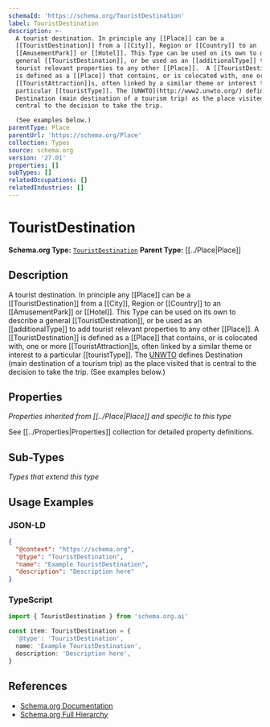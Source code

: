 ```yaml
---
schemaId: 'https://schema.org/TouristDestination'
label: TouristDestination
description: >-
  A tourist destination. In principle any [[Place]] can be a
  [[TouristDestination]] from a [[City]], Region or [[Country]] to an
  [[AmusementPark]] or [[Hotel]]. This Type can be used on its own to describe a
  general [[TouristDestination]], or be used as an [[additionalType]] to add
  tourist relevant properties to any other [[Place]].  A [[TouristDestination]]
  is defined as a [[Place]] that contains, or is colocated with, one or more
  [[TouristAttraction]]s, often linked by a similar theme or interest to a
  particular [[touristType]]. The [UNWTO](http://www2.unwto.org/) defines
  Destination (main destination of a tourism trip) as the place visited that is
  central to the decision to take the trip.

  (See examples below.)
parentType: Place
parentUrl: 'https://schema.org/Place'
collection: Types
source: schema.org
version: '27.01'
properties: []
subTypes: []
relatedOccupations: []
relatedIndustries: []
---
```

# TouristDestination

**Schema.org Type:** [`TouristDestination`](https://schema.org/TouristDestination)
**Parent Type:** [[../Place|Place]]

## Description

A tourist destination. In principle any [[Place]] can be a [[TouristDestination]] from a [[City]], Region or [[Country]] to an [[AmusementPark]] or [[Hotel]]. This Type can be used on its own to describe a general [[TouristDestination]], or be used as an [[additionalType]] to add tourist relevant properties to any other [[Place]].  A [[TouristDestination]] is defined as a [[Place]] that contains, or is colocated with, one or more [[TouristAttraction]]s, often linked by a similar theme or interest to a particular [[touristType]]. The [UNWTO](http://www2.unwto.org/) defines Destination (main destination of a tourism trip) as the place visited that is central to the decision to take the trip.
(See examples below.)

## Properties

*Properties inherited from [[../Place|Place]] and specific to this type*

See [[../Properties|Properties]] collection for detailed property definitions.

## Sub-Types

*Types that extend this type*

## Usage Examples

### JSON-LD

```json
{
  "@context": "https://schema.org",
  "@type": "TouristDestination",
  "name": "Example TouristDestination",
  "description": "Description here"
}
```

### TypeScript

```typescript
import { TouristDestination } from 'schema.org.ai'

const item: TouristDestination = {
  '@type': 'TouristDestination',
  name: 'Example TouristDestination',
  description: 'Description here',
}
```

## References

- [Schema.org Documentation](https://schema.org/TouristDestination)
- [Schema.org Full Hierarchy](https://schema.org/docs/full.html)
